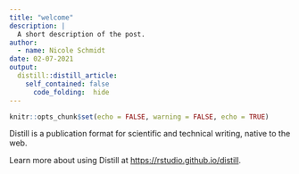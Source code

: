 ```yaml
---
title: "welcome"
description: |
  A short description of the post.
author:
  - name: Nicole Schmidt
date: 02-07-2021
output:
  distill::distill_article:
    self_contained: false
      code_folding:  hide
---
```



```r
knitr::opts_chunk$set(echo = FALSE, warning = FALSE, echo = TRUE)
```

Distill is a publication format for scientific and technical writing, native to the web.

Learn more about using Distill at <https://rstudio.github.io/distill>.


